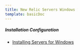 ```yaml
---
title: New Relic Servers Windows
template: basicDoc
---
```


##### Installation Configuration

* [Installing Servers for Windows](/docs/servers/new-relic-servers-windows/installation-configuration/installing-servers-windows)
